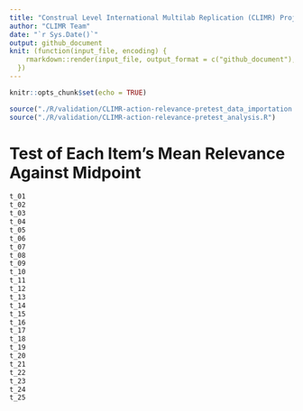 ```yaml
---
title: "Construal Level International Multilab Replication (CLIMR) Project: BIF Item Action Relevance Pretest Report"
author: "CLIMR Team"
date: "`r Sys.Date()`"
output: github_document
knit: (function(input_file, encoding) {
    rmarkdown::render(input_file, output_format = c("github_document"), encoding = encoding, output_dir = "./reports/")
  })
---
```


```r
knitr::opts_chunk$set(echo = TRUE)

source("./R/validation/CLIMR-action-relevance-pretest_data_importation.R")
source("./R/validation/CLIMR-action-relevance-pretest_analysis.R")

```

# Test of Each Item's Mean Relevance Against Midpoint

```r
t_01
t_02
t_03
t_04
t_05
t_06
t_07
t_08
t_09
t_10
t_11
t_12
t_13
t_14
t_15
t_16
t_17
t_18
t_19
t_20
t_21
t_22
t_23
t_24
t_25
```


